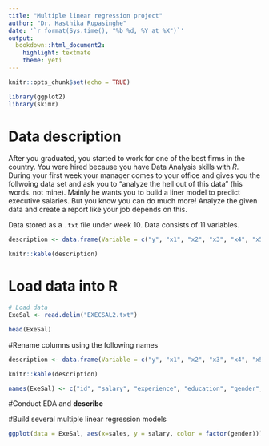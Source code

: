 ```yaml
---
title: "Multiple linear regression project"
author: "Dr. Hasthika Rupasinghe"
date: '`r format(Sys.time(), "%b %d, %Y at %X")`'
output:
  bookdown::html_document2:
    highlight: textmate
    theme: yeti
---
```


```r
knitr::opts_chunk$set(echo = TRUE)

library(ggplot2)
library(skimr)
```

# Data description

After you graduated, you started to work for one of the best firms in the country. You were hired because you have Data Analysis skills with $R$. During your first week your manager comes to your office and gives you the follwoing data set and ask you to "analyze the hell out of this data" (his words. not mine). Mainly he wants you to bulid a liner model to predict executive salaries. But you know you can do much more! Analyze the given data and create a report like your job depends on this. 


Data stored as a `.txt` file under week 10. Data consists of 11 variables. 

```r
description <- data.frame(Variable = c("y", "x1", "x2", "x3", "x4", "x5", "x6", "x7", "x8", "x9", "x10"), Description = c("Salary of executive", "Experience (in years)", "Education (in years)","Gender (1 if male 0 if female)" ,"Number of employees supervised", "Corporate assets (in millions of USD)", "Board member (1 if yes, 0 if no)", "Age (in years)", "Company profits (in millions of USD)", "Has international responsibility (1 if yes, 0 if no)", "Company's total sales (in millions of USD)"))

knitr::kable(description)
```

# Load data into R

```r
# Load data
ExeSal <- read.delim("EXECSAL2.txt")

head(ExeSal)
```


#Rename columns using the following names

```r
description <- data.frame(Variable = c("y", "x1", "x2", "x3", "x4", "x5", "x6", "x7", "x8", "x9", "x10"), Names = c( "salary", "experience", "education", "gender", "emps_sup", "assets", "board_mb", "age", "profit", "int_res", "sales"), Description = c("Salary of executive", "Experience (in years)", "Education (in years)","Gender (1 if male 0 if female)" ,"Number of employees supervised", "Corporate assets (in millions of USD)", "Board member (1 if yes, 0 if no)", "Age (in years)", "Company profits (in millions of USD)", "Has international responsibility (1 if yes, 0 if no)", "Company's total sales (in millions of USD)"))

knitr::kable(description)
```

```r
names(ExeSal) <- c("id", "salary", "experience", "education", "gender", "emps_sup", "assets", "board_mb", "age", "profit", "int_res", "sales")
```


#Conduct EDA and **describe**

#Build several multiple linear regression models

```r
ggplot(data = ExeSal, aes(x=sales, y = salary, color = factor(gender))) + geom_point() + geom_smooth(method = "lm")
```


